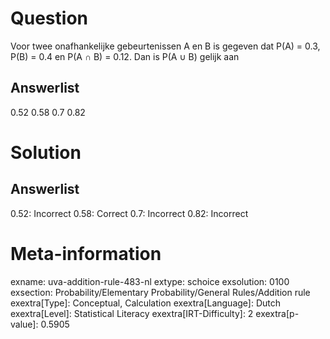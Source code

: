 Question
========

Voor twee onafhankelijke gebeurtenissen A en B is gegeven dat P(A) =
0.3, P(B) = 0.4 en P(A ∩ B) = 0.12. Dan is P(A ∪ B) gelijk aan

Answerlist
----------

0.52
0.58
0.7
0.82

Solution
========

Answerlist
----------

0.52: Incorrect
0.58: Correct
0.7: Incorrect
0.82: Incorrect

Meta-information
================
exname: uva-addition-rule-483-nl
extype: schoice
exsolution: 0100
exsection: Probability/Elementary Probability/General Rules/Addition rule
exextra[Type]: Conceptual, Calculation
exextra[Language]: Dutch
exextra[Level]: Statistical Literacy
exextra[IRT-Difficulty]: 2
exextra[p-value]: 0.5905
